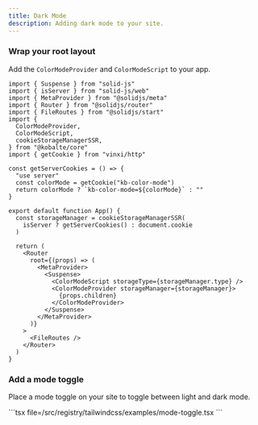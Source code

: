```yaml
---
title: Dark Mode
description: Adding dark mode to your site.
---
```


<Step>

### Wrap your root layout

Add the `ColorModeProvider` and `ColorModeScript` to your app.

```tsx {1,9-13,16-18,25-26} title="src/app.tsx"
import { Suspense } from "solid-js"
import { isServer } from "solid-js/web"
import { MetaProvider } from "@solidjs/meta"
import { Router } from "@solidjs/router"
import { FileRoutes } from "@solidjs/start"
import {
  ColorModeProvider,
  ColorModeScript,
  cookieStorageManagerSSR,
} from "@kobalte/core"
import { getCookie } from "vinxi/http"

const getServerCookies = () => {
  "use server"
  const colorMode = getCookie("kb-color-mode")
  return colorMode ? `kb-color-mode=${colorMode}` : ""
}

export default function App() {
  const storageManager = cookieStorageManagerSSR(
    isServer ? getServerCookies() : document.cookie
  )

  return (
    <Router
      root={(props) => (
        <MetaProvider>
          <Suspense>
            <ColorModeScript storageType={storageManager.type} />
            <ColorModeProvider storageManager={storageManager}>
              {props.children}
            </ColorModeProvider>
          </Suspense>
        </MetaProvider>
      )}
    >
      <FileRoutes />
    </Router>
  )
}
```

### Add a mode toggle

Place a mode toggle on your site to toggle between light and dark mode.

<ComponentPreview name="mode-toggle">
```tsx file=<rootDir>/src/registry/tailwindcss/examples/mode-toggle.tsx
```
</ComponentPreview>

</Step>
